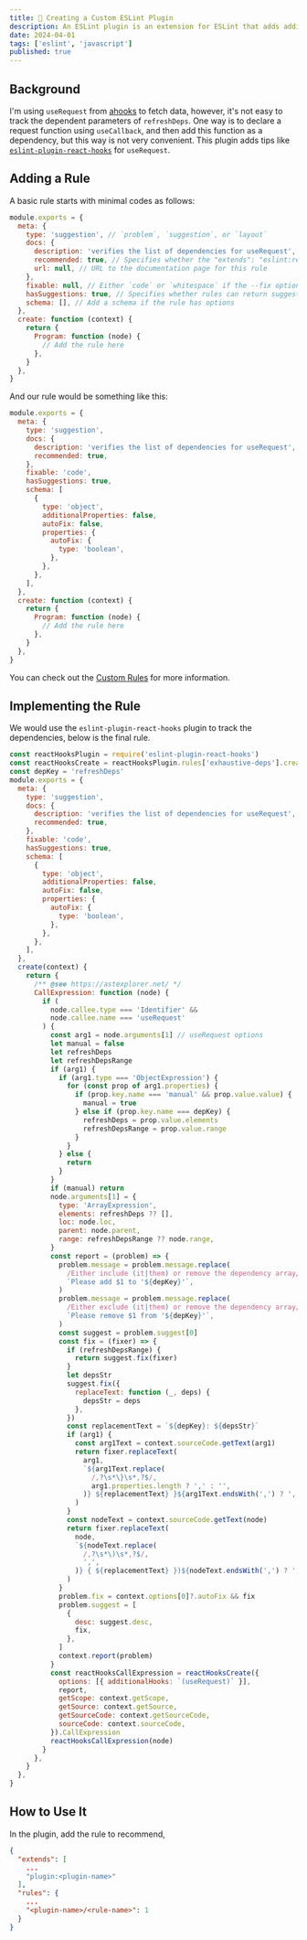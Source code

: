 ```yaml
---
title: 🧩 Creating a Custom ESLint Plugin
description: An ESLint plugin is an extension for ESLint that adds additional rules and configuration options. Plugins let you customize your ESLint configuration to enforce rules that are not included in the core ESLint package. Plugins can also provide additional environments, custom processors, and configurations.
date: 2024-04-01
tags: ['eslint', 'javascript']
published: true
---
```


## Background

I'm using `useRequest` from [ahooks](https://ahooks.js.org/) to fetch data, however, it's not easy to track the dependent parameters of `refreshDeps`. One way is to declare a request function using `useCallback`, and then add this function as a dependency, but this way is not very convenient. This plugin adds tips like [`eslint-plugin-react-hooks`](https://www.npmjs.com/package/eslint-plugin-react-hooks) for `useRequest`.

## Adding a Rule

A basic rule starts with minimal codes as follows:

```js
module.exports = {
  meta: {
    type: 'suggestion', // `problem`, `suggestion`, or `layout`
    docs: {
      description: 'verifies the list of dependencies for useRequest',
      recommended: true, // Specifies whether the "extends": "eslint:recommended" property in a configuration file enables the rule
      url: null, // URL to the documentation page for this rule
    },
    fixable: null, // Either `code` or `whitespace` if the --fix option on the command line automatically fixes problems reported by the rule
    hasSuggestions: true, // Specifies whether rules can return suggestions (defaults to false if omitted)
    schema: [], // Add a schema if the rule has options
  },
  create: function (context) {
    return {
      Program: function (node) {
        // Add the rule here
      },
    }
  },
}
```

And our rule would be something like this:

```js
module.exports = {
  meta: {
    type: 'suggestion',
    docs: {
      description: 'verifies the list of dependencies for useRequest',
      recommended: true,
    },
    fixable: 'code',
    hasSuggestions: true,
    schema: [
      {
        type: 'object',
        additionalProperties: false,
        autoFix: false,
        properties: {
          autoFix: {
            type: 'boolean',
          },
        },
      },
    ],
  },
  create: function (context) {
    return {
      Program: function (node) {
        // Add the rule here
      },
    }
  },
}
```

You can check out the [Custom Rules](https://eslint.org/docs/latest/extend/custom-rules) for more information.

## Implementing the Rule

We would use the `eslint-plugin-react-hooks` plugin to track the dependencies, below is the final rule.

```js
const reactHooksPlugin = require('eslint-plugin-react-hooks')
const reactHooksCreate = reactHooksPlugin.rules['exhaustive-deps'].create
const depKey = 'refreshDeps'
module.exports = {
  meta: {
    type: 'suggestion',
    docs: {
      description: 'verifies the list of dependencies for useRequest',
      recommended: true,
    },
    fixable: 'code',
    hasSuggestions: true,
    schema: [
      {
        type: 'object',
        additionalProperties: false,
        autoFix: false,
        properties: {
          autoFix: {
            type: 'boolean',
          },
        },
      },
    ],
  },
  create(context) {
    return {
      /** @see https://astexplorer.net/ */
      CallExpression: function (node) {
        if (
          node.callee.type === 'Identifier' &&
          node.callee.name === 'useRequest'
        ) {
          const arg1 = node.arguments[1] // useRequest options
          let manual = false
          let refreshDeps
          let refreshDepsRange
          if (arg1) {
            if (arg1.type === 'ObjectExpression') {
              for (const prop of arg1.properties) {
                if (prop.key.name === 'manual' && prop.value.value) {
                  manual = true
                } else if (prop.key.name === depKey) {
                  refreshDeps = prop.value.elements
                  refreshDepsRange = prop.value.range
                }
              }
            } else {
              return
            }
          }
          if (manual) return
          node.arguments[1] = {
            type: 'ArrayExpression',
            elements: refreshDeps ?? [],
            loc: node.loc,
            parent: node.parent,
            range: refreshDepsRange ?? node.range,
          }
          const report = (problem) => {
            problem.message = problem.message.replace(
              /Either include (it|them) or remove the dependency array/,
              `Please add $1 to '${depKey}'`,
            )
            problem.message = problem.message.replace(
              /Either exclude (it|them) or remove the dependency array/,
              `Please remove $1 from '${depKey}'`,
            )
            const suggest = problem.suggest[0]
            const fix = (fixer) => {
              if (refreshDepsRange) {
                return suggest.fix(fixer)
              }
              let depsStr
              suggest.fix({
                replaceText: function (_, deps) {
                  depsStr = deps
                },
              })
              const replacementText = `${depKey}: ${depsStr}`
              if (arg1) {
                const arg1Text = context.sourceCode.getText(arg1)
                return fixer.replaceText(
                  arg1,
                  `${arg1Text.replace(
                    /,?\s*\}\s*,?$/,
                    arg1.properties.length ? ',' : '',
                  )} ${replacementText} }${arg1Text.endsWith(',') ? ',' : ''}`,
                )
              }
              const nodeText = context.sourceCode.getText(node)
              return fixer.replaceText(
                node,
                `${nodeText.replace(
                  /,?\s*\)\s*,?$/,
                  ',',
                )} { ${replacementText} })${nodeText.endsWith(',') ? ',' : ''}`,
              )
            }
            problem.fix = context.options[0]?.autoFix && fix
            problem.suggest = [
              {
                desc: suggest.desc,
                fix,
              },
            ]
            context.report(problem)
          }
          const reactHooksCallExpression = reactHooksCreate({
            options: [{ additionalHooks: `(useRequest)` }],
            report,
            getScope: context.getScope,
            getSource: context.getSource,
            getSourceCode: context.getSourceCode,
            sourceCode: context.sourceCode,
          }).CallExpression
          reactHooksCallExpression(node)
        }
      },
    }
  },
}
```

## How to Use It

In the plugin, add the rule to recommend,

```json title=".eslintrc"
{
  "extends": [
    ...
    "plugin:<plugin-name>"
  ],
  "rules": {
    ...
    "<plugin-name>/<rule-name>": 1
  }
}
```
